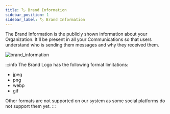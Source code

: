 ```yaml
---
title: 🏷️ Brand Information
sidebar_position: 1
sidebar_label: 🏷️ Brand Information
---
```


The Brand Information is the publicly shown information about your Organization. It'll be present in all your Communications so that users understand who is sending them messages and why they received them.

![brand_information](/img/settings/brand_main.png)

:::info
The Brand Logo has the following format limitations:
- jpeg
- png
- webp
- gif

Other formats are not supported on our system as some social platforms do not support them yet.
:::
